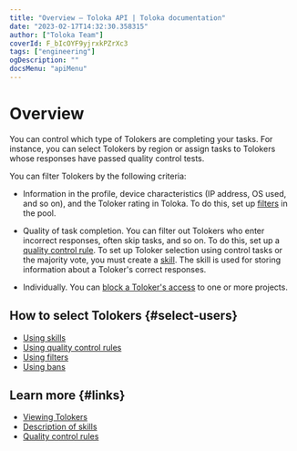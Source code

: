 ```yaml
---
title: "Overview — Toloka API | Toloka documentation"
date: "2023-02-17T14:32:30.358315"
author: ["Toloka Team"]
coverId: F_bIcOYF9yjrxkPZrXc3
tags: ["engineering"]
ogDescription: ""
docsMenu: "apiMenu"
---
```



# Overview

You can control which type of Tolokers are completing your tasks. For instance, you can select Tolokers by region or assign tasks to Tolokers whose responses have passed quality control tests.

You can filter Tolokers by the following criteria:

- Information in the profile, device characteristics (IP address, OS used, and so on), and the Toloker rating in Toloka. To do this, set up [filters](/docs-new/api/filters) in the pool.

- Quality of task completion. You can filter out Tolokers who enter incorrect responses, often skip tasks, and so on. To do this, set up a [quality control rule](/docs-new/api/quality_control). To set up Toloker selection using control tasks or the majority vote, you must create a [skill](/docs-new/api/skill). The skill is used for storing information about a Toloker's correct responses.

- Individually. You can [block a Toloker's access](/docs-new/api/ban) to one or more projects.

## How to select Tolokers {#select-users}

- [Using skills](/docs-new/api/skill)
- [Using quality control rules](/docs-new/api/quality_control)
- [Using filters](/docs-new/api/filters)
- [Using bans](/docs-new/api/ban)

## Learn more {#links}

- [Viewing Tolokers](/docs-new/guide/users)
- [Description of skills](/docs-new/guide/nav)
- [Quality control rules](/docs-new/guide/check-performers)

<ContactGuideSupport/>